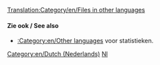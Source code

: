 [[Translation:Category/en/Files in other languages]]

{{en/Bilingual box| Nl
| ''Deze pagina biedt een overzicht over de '''bestanden (afbeeldingen) in het Nederlands''' in OpenTTD Wiki.''
| ''This page provides an index for a wide range of '''files (images) in Dutch''' in OpenTTD Wiki.''}}


====Zie ook / See also====
*[[:Category:en/Other languages]] voor statistieken.

[[Category:en/Dutch (Nederlands)]][[Category:en/Files in other languages|Nl]]